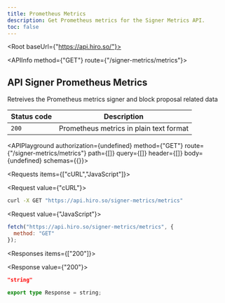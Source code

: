 ```yaml
---
title: Prometheus Metrics
description: Get Prometheus metrics for the Signer Metrics API.
toc: false
---
```



<Root baseUrl={"https://api.hiro.so/"}>

<API>

<APIInfo method={"GET"} route={"/signer-metrics/metrics"}>

## API Signer Prometheus Metrics

Retreives the Prometheus metrics signer and block proposal related data

| Status code | Description |
| ----------- | ----------- |
| `200` | Prometheus metrics in plain text format |

<APIPlayground authorization={undefined} method={"GET"} route={"/signer-metrics/metrics"} path={[]} query={[]} header={[]} body={undefined} schemas={{}}>

</APIPlayground>

</APIInfo>

<APIExample>

<Requests items={["cURL","JavaScript"]}>

<Request value={"cURL"}>

```bash
curl -X GET "https://api.hiro.so/signer-metrics/metrics"
```

</Request>

<Request value={"JavaScript"}>

```js
fetch("https://api.hiro.so/signer-metrics/metrics", {
  method: "GET"
});
```

</Request>

</Requests>

<Responses items={["200"]}>

<Response value={"200"}>

<ResponseTypes>

<ExampleResponse>

```json
"string"
```

</ExampleResponse>

<TypeScriptResponse>

```ts
export type Response = string;
```

</TypeScriptResponse>

</ResponseTypes>

</Response>

</Responses>

</APIExample>

</API>

</Root>
